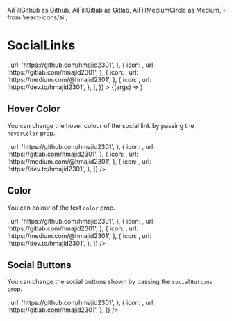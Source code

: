   AiFillGithub as Github,
  AiFillGitlab as Gitlab,
  AiFillMediumCircle as Medium,
} from 'react-icons/ai';


<Meta title="Molecules | SocialLinks" component={SocialLinks} />

# SocialLinks

<Preview>
  <Story
    name="Basic"
    args={{
      color: 'gray-500',
      hoverColor: 'blue-500',
      links: [
        {
          icon: <Github />,
          url: 'https://github.com/hmajid2301',
        },
        {
          icon: <Gitlab />,
          url: 'https://gitlab.com/hmajid2301',
        },
        {
          icon: <Medium />,
          url: 'https://medium.com/@hmajid2301',
        },
        {
          icon: <Dev />,
          url: 'https://dev.to/hmajid2301',
        },
      ],
    }}
  >
    {(args) => <SocialLinks {...args} />}
  </Story>
</Preview>

<Props story="Basic" />

## Hover Color

You can change the hover colour of the social link by passing the `hoverColor` prop.

<Preview>
  <Story name="Hover Color">
    <SocialLinks
      color="gray-500"
      hoverColor="purple-500"
      links={[
        {
          icon: <Github />,
          url: 'https://github.com/hmajid2301',
        },
        {
          icon: <Gitlab />,
          url: 'https://gitlab.com/hmajid2301',
        },
        {
          icon: <Medium />,
          url: 'https://medium.com/@hmajid2301',
        },
        {
          icon: <Dev />,
          url: 'https://dev.to/hmajid2301',
        },
      ]}
    />
  </Story>
</Preview>

## Color

You can colour of the text `color` prop.

<Preview>
  <Story name="Color">
    <SocialLinks
      color="purple-500"
      hoverColor="blue-500"
      links={[
        {
          icon: <Github />,
          url: 'https://github.com/hmajid2301',
        },
        {
          icon: <Gitlab />,
          url: 'https://gitlab.com/hmajid2301',
        },
        {
          icon: <Medium />,
          url: 'https://medium.com/@hmajid2301',
        },
        {
          icon: <Dev />,
          url: 'https://dev.to/hmajid2301',
        },
      ]}
    />
  </Story>
</Preview>

## Social Buttons

You can change the social buttons shown by passing the `socialButtons` prop.

<Preview>
  <Story name="SocialButtons">
    <SocialLinks
      color="purple-500"
      hoverColor="blue-500"
      links={[
        {
          icon: <Github />,
          url: 'https://github.com/hmajid2301',
        },
        {
          icon: <Gitlab />,
          url: 'https://gitlab.com/hmajid2301',
        },
      ]}
    />
  </Story>
</Preview>
